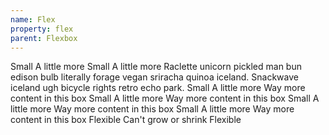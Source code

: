 ```yaml
---
name: Flex
property: flex
parent: Flexbox
---
```



<Grid>
  <InfoBox caption="Initial" pattern="flex-initial" color="teal" isDefault>
    <Box className="text-sm flex bg-teal-200 p-1 rounded mb-2">
      <Box className="p-2 bg-teal-500 rounded-sm text-teal-100 m-1">Small</Box>
      <Box className="p-2 bg-teal-700 rounded-sm text-teal-100 m-1">
        A little more
      </Box>
    </Box>
    <Box className="text-sm flex bg-teal-200 p-1 rounded">
      <Box className="p-2 bg-teal-500 rounded-sm text-teal-100 m-1">Small</Box>
      <Box className="p-2 bg-teal-700 rounded-sm text-teal-100 m-1">
        A little more
      </Box>
      <Box className="p-2 bg-teal-900 rounded-sm text-teal-100 m-1">
        Raclette unicorn pickled man bun edison bulb literally forage vegan
        sriracha quinoa iceland. Snackwave iceland ugh bicycle rights retro echo
        park.
      </Box>
    </Box>
  </InfoBox>
  <InfoBox caption="Flex 1" pattern="flex-1" color="teal">
    <Box className="text-sm flex bg-teal-200 p-1 rounded mb-2">
      <Box className="p-2 bg-teal-500 rounded-sm text-teal-100 m-1">Small</Box>
      <Box className="p-2 bg-teal-700 rounded-sm text-teal-100 m-1">
        A little more
      </Box>
      <Box className="p-2 bg-teal-900 rounded-sm text-teal-100 m-1">
        Way more content in this box
      </Box>
    </Box>
    <Box className="text-sm flex bg-teal-200 p-1 rounded">
      <Box className="flex-1 p-2 bg-teal-500 rounded-sm text-teal-100 m-1">
        Small
      </Box>
      <Box className="flex-1 p-2 bg-teal-700 rounded-sm text-teal-100 m-1">
        A little more
      </Box>
      <Box className="flex-1 p-2 bg-teal-900 rounded-sm text-teal-100 m-1">
        Way more content in this box
      </Box>
    </Box>
  </InfoBox>
  <InfoBox caption="Auto" pattern="flex-auto" color="teal">
    <Box className="text-sm flex bg-teal-200 p-1 rounded mb-2">
      <Box className="p-2 bg-teal-500 rounded-sm text-teal-100 m-1">Small</Box>
      <Box className="p-2 bg-teal-700 rounded-sm text-teal-100 m-1">
        A little more
      </Box>
      <Box className="p-2 bg-teal-900 rounded-sm text-teal-100 m-1">
        Way more content in this box
      </Box>
    </Box>
    <Box className="text-sm flex bg-teal-200 p-1 rounded">
      <Box className="flex-auto p-2 bg-teal-500 rounded-sm text-teal-100 m-1">
        Small
      </Box>
      <Box className="flex-auto p-2 bg-teal-700 rounded-sm text-teal-100 m-1">
        A little more
      </Box>
      <Box className="flex-auto p-2 bg-teal-900 rounded-sm text-teal-100 m-1">
        Way more content in this box
      </Box>
    </Box>
  </InfoBox>
  <InfoBox caption="None" pattern="flex-none" color="teal">
    <Box className="text-sm flex bg-teal-200 p-1 rounded mb-2 text-center">
      <Box className="flex-grow p-2 bg-teal-500 rounded-sm text-teal-100 m-1">
        Flexible
      </Box>
      <Box className="flex-none p-2 bg-teal-700 rounded-sm text-teal-100 m-1">
        Can't grow or shrink
      </Box>
      <Box className="flex-grow p-2 bg-teal-500 rounded-sm text-teal-100 m-1">
        Flexible
      </Box>
    </Box>
  </InfoBox>
</Grid>
